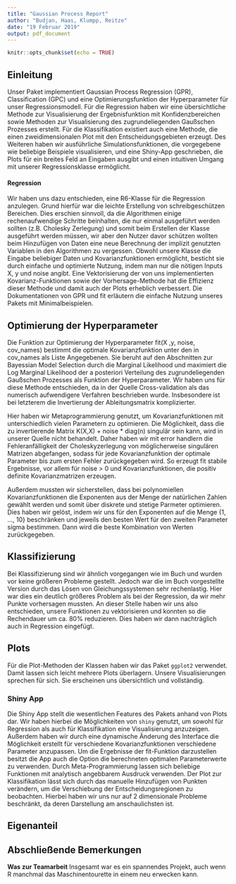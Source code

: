 ```yaml
---
title: "Gaussian Process Report"
author: "Budjan, Haas, Klumpp, Reitze"
date: "19 Februar 2019"
output: pdf_document
---
```

  
  ```r
knitr::opts_chunk$set(echo = TRUE)
```

## Einleitung

Unser Paket implementiert Gaussian Process Regression (GPR), Classification (GPC) und eine Optimierungsfunktion der Hyperparameter für unser Regressionsmodell. Für die  Regression haben wir eine übersichtliche Methode zur Visualisierung der Ergebnisfunktion mit Konfidenzbereichen sowie Methoden zur Visualisierung des zugrundeliegenden Gaußschen Prozesses erstellt. Für die Klassifikation existiert auch eine Methode, die einen zweidimensionalen Plot mit den Entscheidungsgebieten erzeugt. Des Weiteren haben wir ausführliche Simulationsfunktionen, die vorgegebene wie beliebige Beispiele visualisieren, und eine Shiny-App geschrieben, die Plots für ein breites Feld an Eingaben ausgibt und einen intuitiven Umgang mit unserer Regressionsklasse ermöglicht.

#### Regression

Wir haben uns dazu entschieden, eine R6-Klasse für die Regression anzulegen. Grund hierfür war die leichte Erstellung von schreibgeschützen Bereichen. Dies erschien sinnvoll, da die Algorithmen einige rechenaufwendige Schritte beinhalten, die nur einmal ausgeführt werden sollten (z.B. Cholesky Zerlegung) und somit beim Erstellen der Klasse ausgeführt werden müssen, wir aber den Nutzer davor schützen wollten beim Hinzufügen von Daten eine neue Berechnung der implizit genutzten Variablen in den Algorithmen zu vergessen. Obwohl unsere Klasse die Eingabe beliebiger Daten und Kovarianzfunktionen ermöglicht, besticht sie durch einfache und optimierte Nutzung, indem man nur die nötigen Inputs X, y und noise angibt. Eine Vektorisierung der von uns implementierten Kovarianz-Funktionen sowie der Vorhersage-Methode hat die Effizienz dieser Methode und damit auch der Plots erheblich verbessert. Die Dokumentationen von GPR und fit erläutern die einfache Nutzung unseres Pakets mit Minimalbeispielen.



## Optimierung der Hyperparameter

Die Funktion zur Optimierung der Hyperparameter fit(X ,y, noise, cov_names) bestimmt die optimale Kovarianzfunktion unter den in cov_names als Liste Angegebenen.
Sie beruht auf den Abschnitten zur Bayessian Model Selection durch die Marginal Likelihood und maximiert die Log Marginal Likelihood der a posteriori Verteilung des zugrundeliegenden Gaußschen Prozesses als Funktion der Hyperparameter. Wir haben uns für diese Methode entschieden, da in der Quelle  Cross-validation als das numerisch aufwendigere Verfahren beschrieben wurde. Insbesondere ist bei letzterem die Invertierung der Ableitungsmatrix komplizierter.

Hier haben wir Metaprogrammierung genutzt, um Kovarianzfunktionen mit unterschiedlich vielen Parametern zu optimieren.
Die Möglichkeit, dass die zu invertierende Matrix K(X,X) + noise * diag(n) singulär sein kann, wird in unserer Quelle nicht behandelt. Daher haben wir mit error handlern die Fehleranfälligkeit der Choleskyzerlegung von möglicherweise singulären Matrizen abgefangen, sodass für jede Kovarianzfunktion der optimale Parameter bis zum ersten Fehler zurückgegeben wird. So erzeugt fit stabile Ergebnisse, vor allem für noise > 0 und Kovarianzfunktionen, die positiv definite Kovarianzmatrizen erzeugen.

Außerdem mussten wir sicherstellen, dass bei polynomiellen Kovarianzfunktionen die Exponenten aus der Menge der natürlichen Zahlen gewählt werden und somit über diskrete und stetige Parmeter optimieren. Dies haben wir gelöst, indem wir uns für den Exponenten auf die Menge {1, ..., 10} beschränken und jeweils den besten Wert für den zweiten Parameter sigma bestimmen. Dann wird die beste Kombination von Werten zurückgegeben.


## Klassifizierung

Bei Klassifizierung sind wir ähnlich vorgegangen wie im Buch und wurden vor keine größeren Probleme gestellt. Jedoch war die im Buch vorgestellte Version durch das Lösen von Gleichungssystemen sehr rechenlastig. Hier war dies ein deutlich größeres Problem als bei der Regression, da wir mehr Punkte vorhersagen mussten. An dieser Stelle haben wir uns also entschieden, unsere Funktionen zu vektorisieren und konnten so die Rechendauer um ca. 80% reduzieren. Dies haben wir dann nachträglich auch in Regression eingefügt.

## Plots

Für die Plot-Methoden der Klassen haben wir das Paket `ggplot2` verwendet. Damit lassen sich leicht mehrere Plots überlagern. Unsere Visualisierungen sprechen für sich. Sie erscheinen uns übersichtlich und vollständig.

### Shiny App

Die Shiny App stellt die wesentlichen Features des Pakets anhand von Plots dar. Wir haben hierbei die Möglichkeiten von `shiny` genutzt, um sowohl für Regression als auch für Klassifikation eine Visualisierung anzuzeigen. Außerdem haben wir durch eine dynamische Änderung des Interface die Möglichkeit erstellt für verschiedene Kovarianzfunktionen verschiedene Parameter anzupassen. Um die Ergebnisse der fit-Funktion darzustellen besitzt die App auch die Option die berechneten optimalen Parameterwerte zu verwenden. Durch Meta-Programmierung lassen sich beliebige Funktionen mit analytisch angebbarem Ausdruck verwenden.
Der Plot zur Klassifikation lässt sich durch das manuelle Hinzufügen von Punkten verändern, um die Verschiebung der Entscheidungsregionen zu beobachten. Hierbei haben wir uns nur auf 2 dimensionale Probleme beschränkt, da deren Darstellung am anschaulichsten ist.


## Eigenanteil


## Abschließende Bemerkungen
**Was zur Teamarbeit**
Insgesamt war es ein spannendes Projekt, auch wenn R manchmal das Maschinentourette in einem neu erwecken kann.


